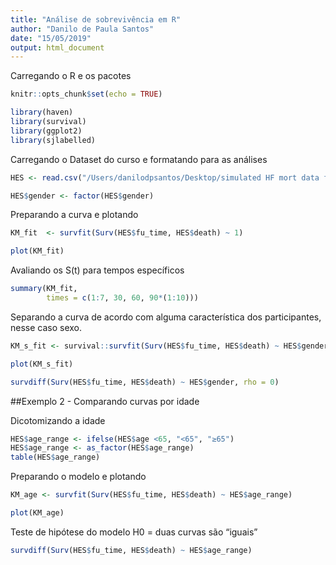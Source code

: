 ```yaml
---
title: "Análise de sobrevivência em R"
author: "Danilo de Paula Santos"
date: "15/05/2019"
output: html_document
---
```


Carregando o R e os pacotes
```r
knitr::opts_chunk$set(echo = TRUE)

library(haven)
library(survival)
library(ggplot2)
library(sjlabelled)

```


Carregando o Dataset do curso e formatando para as análises

```r

HES <- read.csv("/Users/danilodpsantos/Desktop/simulated HF mort data for GMPH (1K) final.csv")

HES$gender <- factor(HES$gender)

```

Preparando a curva e plotando

```r

KM_fit  <- survfit(Surv(HES$fu_time, HES$death) ~ 1)

plot(KM_fit)
```

Avaliando os S(t) para tempos específicos

``` r

summary(KM_fit,
        times = c(1:7, 30, 60, 90*(1:10)))

```

Separando a curva de acordo com alguma característica dos participantes, nesse caso sexo.

``` r

KM_s_fit <- survival::survfit(Surv(HES$fu_time, HES$death) ~ HES$gender)

plot(KM_s_fit)

```

``` r

survdiff(Surv(HES$fu_time, HES$death) ~ HES$gender, rho = 0)

```

##Exemplo 2 - Comparando curvas por idade

Dicotomizando a idade

``` r

HES$age_range <- ifelse(HES$age <65, "<65", "≥65")
HES$age_range <- as_factor(HES$age_range)
table(HES$age_range)
```
Preparando o modelo e plotando

``` r
KM_age <- survfit(Surv(HES$fu_time, HES$death) ~ HES$age_range)

plot(KM_age)

```

Teste de hipótese do modelo H0 = duas curvas são "iguais"

``` r
survdiff(Surv(HES$fu_time, HES$death) ~ HES$age_range)

```